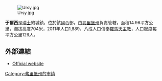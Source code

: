 [[Image:Ursy.jpg|right]]

'''于爾西'''是[[瑞士|瑞士]]的城鎮，位於該國西部，由[[弗里堡州|弗里堡州]]負責管轄，面積14.96平方公里，海拔高度704米，2011年人口1,889，八成人口信奉[[羅馬天主教|羅馬天主教]]，人口密度每平方公里126人。

==外部連結==
* [http://www.ursy.ch Official website]{{Wayback|url=http://www.ursy.ch/ |date=20060924061106 }} {{fr icon}}

{{Switzerland-geo-stub}}
[[Category:弗里堡州的市镇|Category:弗里堡州的市镇]]